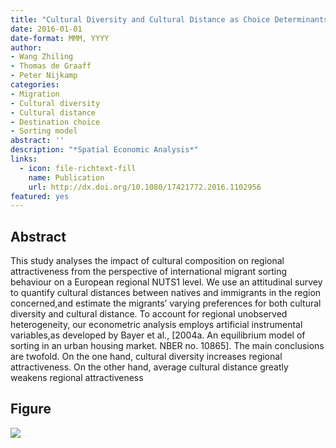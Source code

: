 ```yaml
---
title: "Cultural Diversity and Cultural Distance as Choice Determinants of Migration Destination"
date: 2016-01-01
date-format: MMM, YYYY
author: 
- Wang Zhiling
- Thomas de Graaff
- Peter Nijkamp
categories: 
- Migration
- Cultural diversity
- Cultural distance
- Destination choice
- Sorting model
abstract: ''
description: "*Spatial Economic Analysis*"
links:
  - icon: file-richtext-fill
    name: Publication
    url: http://dx.doi.org/10.1080/17421772.2016.1102956
featured: yes
---
```


## Abstract

This study analyses the impact of cultural composition on regional attractiveness from the perspective of international migrant sorting behaviour on a European regional NUTS1 level. We use an attitudinal survey to quantify cultural distances between natives and immigrants in the region concerned,and estimate the migrants’ varying preferences for both cultural diversity and cultural distance. To account for regional unobserved heterogeneity, our econometric analysis employs artificial instrumental variables,as developed by Bayer et al., [2004a. An equilibrium model of sorting in an urban housing market. NBER no. 10865]. The main conclusions are twofold. On the one hand, cultural diversity increases regional attractiveness. On the other hand, average cultural distance greatly weakens regional attractiveness

## Figure

![](featured.png)